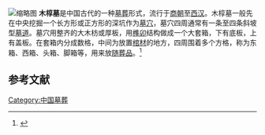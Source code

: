 [[File:Zenghouyi_-_IMG_5811.JPG|缩略图]]
'''木椁墓'''是中国古代的一种[[墓葬|墓葬]]形式，流行于[[商朝|商朝]]至[[西汉|西汉]]。木椁墓一般先在中央挖掘一个长方形或正方形的深坑作为[[墓穴|墓穴]]，墓穴四周通常有一条至四条斜坡型[[墓道|墓道]]。墓穴用整齐的大木枋或厚板，用[[榫卯|榫卯]]结构做成一个大套箱，下有底板，上有盖板。在套箱内分成数格，中间为放置[[棺材|棺材]]的地方，四周围着多个方格，称为东箱、西箱、头箱、脚箱等，用来放[[随葬品|随葬品]]。<ref>{{cite journal |author1=高至喜 |title=长沙浏城桥战国时代1号楚墓考古忆旧 |journal=大众考古|date=2014 |issue=7 |page=19-24}}</ref>

==参考文献==
{{reflist}}

[[Category:中国墓葬|Category:中国墓葬]]